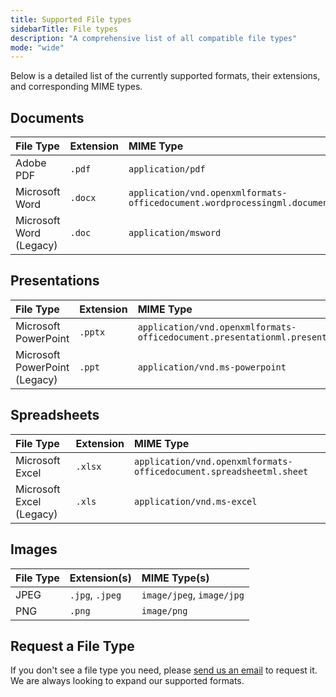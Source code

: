 ```yaml
---
title: Supported File types
sidebarTitle: File types
description: "A comprehensive list of all compatible file types"
mode: "wide"
---
```


Below is a detailed list of the currently supported formats, their extensions, and corresponding MIME types.

## Documents

| File Type | Extension | MIME Type |
| :--- | :--- | :--- |
| Adobe PDF | `.pdf` | `application/pdf` |
| Microsoft Word | `.docx` | `application/vnd.openxmlformats-officedocument.wordprocessingml.document` |
| Microsoft Word (Legacy) | `.doc` | `application/msword` |

## Presentations

| File Type | Extension | MIME Type |
| :--- | :--- | :--- |
| Microsoft PowerPoint | `.pptx` | `application/vnd.openxmlformats-officedocument.presentationml.presentation` |
| Microsoft PowerPoint (Legacy)| `.ppt` | `application/vnd.ms-powerpoint` |

## Spreadsheets

| File Type | Extension | MIME Type |
| :--- | :--- | :--- |
| Microsoft Excel | `.xlsx` | `application/vnd.openxmlformats-officedocument.spreadsheetml.sheet` |
| Microsoft Excel (Legacy)| `.xls` | `application/vnd.ms-excel` |

## Images

| File Type | Extension(s) | MIME Type(s) |
| :--- | :--- | :--- |
| JPEG | `.jpg`, `.jpeg` | `image/jpeg`, `image/jpg` |
| PNG | `.png` | `image/png` |


## Request a File Type

If you don't see a file type you need, please [send us an email](mailto:support@chunkr.ai?subject=File%20Type%20Request) to request it. We are always looking to expand our supported formats.




